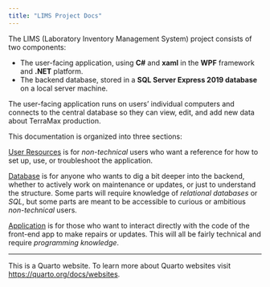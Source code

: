 ```yaml
---
title: "LIMS Project Docs"
---
```


The LIMS (Laboratory Inventory Management System) project consists of two components:    

- The user-facing application, using **C#** and **xaml** in the **WPF** framework and **.NET** platform.
- The backend database, stored in a **SQL Server Express 2019 database** on a local server machine.

The user-facing application runs on users' individual computers and connects to the central database so they can view, edit, and add new data about TerraMax production.

This documentation is organized into three sections:

[User Resources](pages/user-resources/user-index.html) is for *non-technical* users who want a reference for how to set up, use, or troubleshoot the application. 

[Database](pages/database/database-index.html) is for anyone who wants to dig a bit deeper into the backend, whether to actively work on maintenance or updates, or just to understand the structure.  Some parts will require knowledge of *relational databases* or *SQL*, but some parts are meant to be accessible to curious or ambitious *non-technical* users.

[Application](pages/application/application-index.html) is for those who want to interact directly with the code of the front-end app to make repairs or updates.  This will all be fairly technical and require *programming knowledge*.


---

This is a Quarto website.
To learn more about Quarto websites visit <https://quarto.org/docs/websites>.